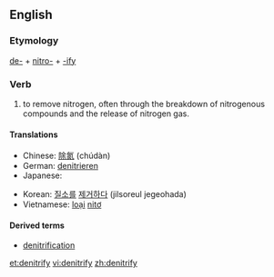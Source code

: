 ==English==

===Etymology===

[[de-]] + [[nitro-]] + [[-ify]]

===Verb===
{{en-verb|denitrif|i|ed}}

# {{transitive|chemistry}} to remove nitrogen, often through the breakdown of nitrogenous compounds and the release of nitrogen gas.

====Translations====
{{trans-top|to remove nitrogen}}
* Chinese: [[除氮]] (chúdàn)
* German: [[denitrieren]]
* Japanese: {{t|ja|脱窒する|tr=datchitsu suru|sc=Jpan}}
{{trans-mid}}
* Korean: [[질소]][[를]] [[제거하다]] (jilsoreul jegeohada)
* Vietnamese: [[loại]] [[nitơ]]
{{trans-bottom}}

====Derived terms====
* [[denitrification]]

[[et:denitrify]]
[[vi:denitrify]]
[[zh:denitrify]]
